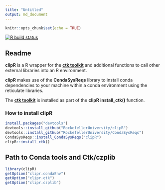 ```yaml
---
title: "Untitled"
output: md_document
---
```


```r
knitr::opts_chunk$set(echo = TRUE)
```

<!-- badges: start -->
  [![R build status](https://github.com/ThomasCarroll/clipr/workflows/R-CMD-check/badge.svg)](https://github.com/ThomasCarroll/clipr/actions)
<!-- badges: end -->


## Readme

**clipR** is a R wrapper for the [**ctk toolkit**](https://zhanglab.c2b2.columbia.edu/index.php/CTK_Documentation) and additional functions to call other external libraries into an R environment.

**clipR** makes use of the **CondaSysReqs** library to install conda dependencies to your machine within a conda environment using the reticulate libraries.

The [**ctk toolkit**](https://zhanglab.c2b2.columbia.edu/index.php/CTK_Documentation) is installed as part of the **clipR** **install_ctk()** function.

### How to install clipR
```r
install.packages("devtools")
devtools::install_github("RockefellerUniversity/clipR")
devtools::install_github("RockefellerUniversity/CondaSysReqs")
CondaSysReqs::install_CondaSysReqs("clipR")
clipR::install_ctk()
```

## Path to Conda tools and Ctk/czplib

```r
library(clipR)
getOption("clipr.condaEnv")
getOption("clipr.ctk")
getOption("clipr.czplib")
```

